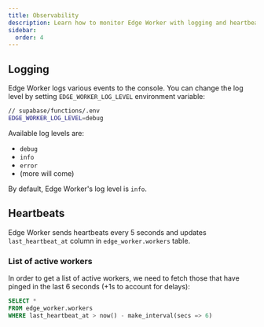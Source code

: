 ```yaml
---
title: Observability
description: Learn how to monitor Edge Worker with logging and heartbeat tracking. Configure log levels and track worker status using built-in SQL views.
sidebar:
  order: 4
---
```


## Logging

Edge Worker logs various events to the console. You can change the log level
by setting `EDGE_WORKER_LOG_LEVEL` environment variable:

```bash
// supabase/functions/.env
EDGE_WORKER_LOG_LEVEL=debug
```

Available log levels are:

- `debug`
- `info`
- `error`
- (more will come)

By default, Edge Worker's log level is `info`.

## Heartbeats

Edge Worker sends heartbeats every 5 seconds and updates `last_heartbeat_at` column in `edge_worker.workers` table.

### List of active workers

In order to get a list of active workers, we need to fetch those that have pinged in the last 6 seconds (+1s to account for delays):

```sql frame="none"
SELECT * 
FROM edge_worker.workers 
WHERE last_heartbeat_at > now() - make_interval(secs => 6)
```
